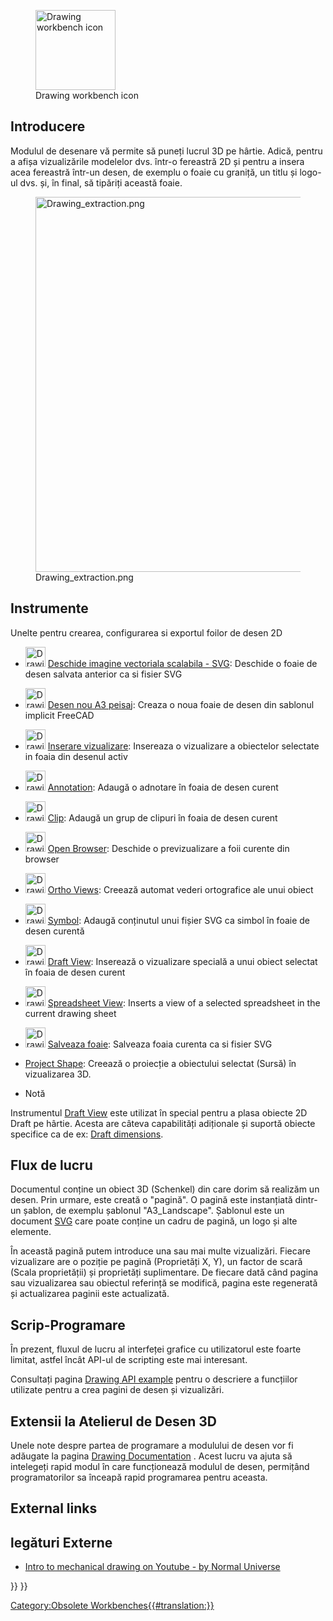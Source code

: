 <languages/>

{{Docnav
|
|
|IconL=
|IconR=
}}

{{VeryImportantMessage|The '''Drawing Workbench''' is no longer included after version 0.20.<br>
The [[TechDraw_Workbench|TechDraw Workbench]] is its more advanced replacement.}}

[[Image:Workbench_Drawing.svg|thumb|128px|Drawing workbench icon]]

<span id="Introduction"></span>
== Introducere == 

Modulul de desenare vă permite să puneți lucrul 3D pe hârtie. Adică, pentru a afișa vizualizările modelelor dvs. într-o fereastră 2D și pentru a insera acea fereastră într-un desen, de exemplu o foaie cu graniță, un titlu și logo-ul dvs. și, în final, să tipăriți această foaie.

{{TOCright}}
[[Image:Drawing_extraction.png|600px]]

<span id="Tools"></span>
== Instrumente ==

Unelte pentru crearea, configurarea si exportul foilor de desen 2D

* [[Image:Drawing_New.png|32px]] [[Drawing_Open_SVG/ro|Deschide imagine vectoriala scalabila - SVG]]: Deschide o foaie de desen salvata anterior ca si fisier SVG

* [[Image:Drawing_Landscape_A3.png|32px]] [[Drawing_Landscape_A3/ro|Desen nou A3 peisaj]]: Creaza o noua foaie de desen din sablonul implicit FreeCAD

* [[Image:Drawing_View.png|32px]] [[Drawing_View/ro|Inserare vizualizare]]: Insereaza o vizualizare a obiectelor selectate in foaia din desenul activ

* [[Image:Drawing_Annotation.png|32px]] [[Drawing_Annotation|Annotation]]: Adaugă o adnotare în foaia de desen curent

* [[Image:Drawing_Clip.png|32px]] [[Drawing_Clip|Clip]]:  Adaugă un grup de clipuri în foaia de desen curent

* [[Image:Drawing_Openbrowser.png|32px]] [[Drawing_Openbrowser|Open Browser]]: Deschide o previzualizare a foii curente din browser

* [[Image:Drawing_Orthoviews.png|32px]] [[Drawing_Orthoviews|Ortho Views]]:  Creează automat vederi ortografice ale unui obiect

* [[Image:Drawing_Symbol.png|32px]] [[Drawing_Symbol|Symbol]]:  Adaugă conținutul unui fișier SVG ca simbol în foaie de desen curentă

* [[Image:Drawing_DraftView.png|32px]] [[Draft_Drawing|Draft View]]:  Inserează o vizualizare specială a unui obiect selectat în foaia de desen curent

* [[Image:Drawing_SpreadsheetView.png|32px]] [[Drawing_SpreadsheetView|Spreadsheet View]]: Inserts a view of a selected spreadsheet in the current drawing sheet

* [[Image:Drawing_Save.png|32px]] [[Drawing_Save/ro|Salveaza foaie]]: Salveaza foaia curenta ca si fisier SVG

* [[Drawing_ProjectShape|Project Shape]]: Creează o proiecție a obiectului selectat (Sursă) în vizualizarea 3D.

* Notă {{Emphasis|Note:}} 
Instrumentul [[Draft_Drawing|Draft View]] este utilizat în special pentru a plasa obiecte 2D Draft pe hârtie. Acesta are câteva capabilități adiționale și suportă obiecte specifice ca de ex: [[Draft Dimension|Draft dimensions]].

==Flux de lucru==
Documentul conține un obiect 3D (Schenkel) din care dorim să realizăm un desen. Prin urmare, este creată o "pagină". O pagină este instanțiată dintr-un șablon, de exemplu șablonul "A3_Landscape". Șablonul este un document [[SVG]] care poate conține un cadru de pagină, un logo și alte elemente.

În această pagină putem introduce una sau mai multe vizualizări. Fiecare vizualizare are o poziție pe pagină (Proprietăți X, Y), un factor de scară (Scala proprietății) și proprietăți suplimentare. De fiecare dată când pagina sau vizualizarea sau obiectul referință se modifică, pagina este regenerată și actualizarea paginii este actualizată.

<span id="Scripting"></span>
== Scrip-Programare ==

În prezent, fluxul de lucru al interfeței grafice cu utilizatorul este foarte limitat, astfel încât API-ul de scripting este mai interesant.

Consultați pagina [[Drawing API example]] pentru o descriere a funcțiilor utilizate pentru a crea pagini de desen și vizualizări.

<span id="Extending_the_Drawing_Module"></span>
== Extensii la Atelierul de Desen 3D ==

Unele note despre partea de programare a modulului de desen vor fi adăugate la pagina [[Drawing Documentation]] . Acest lucru va ajuta să intelegeți rapid modul în care funcționează modulul de desen, permițând programatorilor sa înceapă rapid programarea pentru aceasta.

== External links ==

<div class="mw-translate-fuzzy">
== legături Externe ==
*  [https://www.youtube.com/watch?v=1Hm5Zyjmjac Intro to mechanical drawing on Youtube - by Normal Universe]
</div>


{{Docnav
|
|
|IconL=
|IconR=
}}

{{Drawing Tools navi{{#translation:}}}}
{{Userdocnavi{{#translation:}}}}
[[Category:Obsolete Workbenches{{#translation:}}]]